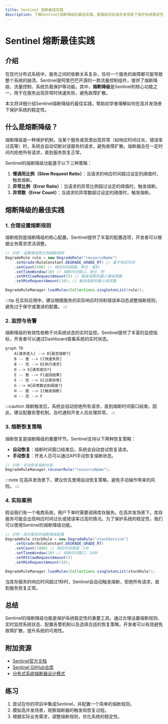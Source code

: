 ```yaml
---
title: Sentinel 熔断最佳实践
description: 了解Sentinel熔断降级的最佳实践，掌握如何在高并发场景下保护系统稳定性。
---
```


# Sentinel 熔断最佳实践

## 介绍

在现代分布式系统中，服务之间的依赖关系复杂，任何一个服务的故障都可能导致整个系统的崩溃。Sentinel是阿里巴巴开源的一款流量控制组件，提供了熔断降级、流量控制、系统负载保护等功能。其中，**熔断降级**是Sentinel的核心功能之一，用于在服务出现异常时快速失败，避免故障扩散。

本文将详细介绍Sentinel熔断降级的最佳实践，帮助初学者理解如何在高并发场景下保护系统的稳定性。

## 什么是熔断降级？

熔断降级是一种保护机制，当某个服务或资源出现异常（如响应时间过长、错误率过高等）时，系统会自动切断对该服务的请求，避免故障扩散。熔断器会在一定时间内拒绝所有请求，直到服务恢复正常。

Sentinel的熔断降级功能基于以下三种策略：

1. **慢调用比例（Slow Request Ratio）**：当请求的响应时间超过设定的阈值时，触发熔断。
2. **异常比例（Error Ratio）**：当请求的异常比例超过设定的阈值时，触发熔断。
3. **异常数（Error Count）**：当请求的异常数超过设定的阈值时，触发熔断。

## 熔断降级的最佳实践

### 1. 合理设置熔断规则

熔断规则是熔断降级的核心配置。Sentinel提供了丰富的配置选项，开发者可以根据业务需求灵活调整。

```java
// 示例：设置慢调用比例熔断规则
DegradeRule rule = new DegradeRule("resourceName")
    .setGrade(RuleConstant.DEGRADE_GRADE_RT) // 基于响应时间
    .setCount(500) // 响应时间阈值，单位：毫秒
    .setTimeWindow(10) // 熔断时间窗口，单位：秒
    .setRtSlowRequestAmount(5) // 触发熔断的最小慢调用数
    .setMinRequestAmount(10); // 触发熔断的最小请求数

DegradeRuleManager.loadRules(Collections.singletonList(rule));
```

:::tip
在实际应用中，建议根据服务的实际响应时间和错误率动态调整熔断规则，避免过于保守或激进的配置。
:::

### 2. 监控与告警

熔断降级的有效性依赖于对系统状态的实时监控。Sentinel提供了丰富的监控指标，开发者可以通过Dashboard查看系统的实时状态。

```mermaid
graph TD
    A[请求进入] --> B{是否熔断?}
    B -- 是 --> C[快速失败]
    B -- 否 --> D[执行请求]
    D --> E{请求成功?}
    E -- 是 --> F[返回结果]
    E -- 否 --> G[记录异常]
    G --> H{异常数达到阈值?}
    H -- 是 --> I[触发熔断]
    H -- 否 --> F
```

:::caution
熔断触发后，系统会自动拒绝所有请求，直到熔断时间窗口结束。因此，建议配置告警机制，及时通知开发人员处理异常。
:::

### 3. 熔断恢复策略

熔断恢复是熔断降级的重要环节。Sentinel支持以下两种恢复策略：

- **自动恢复**：熔断时间窗口结束后，系统会自动尝试恢复请求。
- **手动恢复**：开发人员可以通过API手动恢复熔断状态。

```java
// 示例：手动恢复熔断状态
DegradeRuleManager.recoverRule("resourceName");
```

:::note
在高并发场景下，建议优先使用自动恢复策略，避免手动操作带来的风险。
:::

### 4. 实际案例

假设我们有一个电商系统，用户下单时需要调用库存服务。在高并发场景下，库存服务可能会出现响应时间过长或错误率过高的情况。为了保护系统的稳定性，我们可以使用Sentinel的熔断降级功能。

```java
// 示例：库存服务的熔断降级配置
DegradeRule stockRule = new DegradeRule("stockService")
    .setGrade(RuleConstant.DEGRADE_GRADE_RT)
    .setCount(1000) // 响应时间阈值：1秒
    .setTimeWindow(10) // 熔断时间窗口：10秒
    .setRtSlowRequestAmount(5)
    .setMinRequestAmount(10);

DegradeRuleManager.loadRules(Collections.singletonList(stockRule));
```

当库存服务的响应时间超过1秒时，Sentinel会自动触发熔断，拒绝所有请求，直到服务恢复正常。

## 总结

Sentinel的熔断降级功能是保护系统稳定性的重要工具。通过合理设置熔断规则、实时监控系统状态、配置告警机制以及选择合适的恢复策略，开发者可以有效避免故障扩散，提升系统的可用性。

## 附加资源

- [Sentinel官方文档](https://sentinelguard.io/)
- [Sentinel GitHub仓库](https://github.com/alibaba/Sentinel)
- [分布式系统熔断器设计模式](https://microservices.io/patterns/reliability/circuit-breaker.html)

## 练习

1. 尝试在你的项目中集成Sentinel，并配置一个简单的熔断规则。
2. 模拟高并发场景，观察熔断器的触发和恢复过程。
3. 根据实际业务需求，调整熔断规则，优化系统的稳定性。
